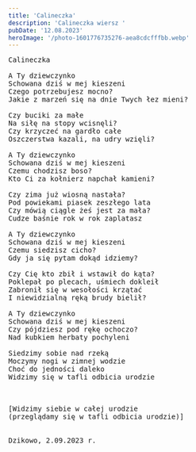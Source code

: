 ```yaml
---
title: 'Calineczka'
description: 'Calineczka wiersz '
pubDate: '12.08.2023'
heroImage: '/photo-1601776735276-aea8cdcfffbb.webp'
---
```

<pre>
Calineczka

A Ty dziewczynko           
Schowana dziś w mej kieszeni
Czego potrzebujesz mocno?
Jakie z marzeń się na dnie Twych łez mieni?

Czy buciki za małe 
Na siłę na stopy wcisnęli?
Czy krzyczeć na gardło całe
Oszczerstwa kazali, na udry wzięli?

A Ty dziewczynko 
Schowana dziś w mej kieszeni
Czemu chodzisz boso?
Kto Ci za kołnierz napchał kamieni?

Czy zima już wiosną nastała?
Pod powiekami piasek zeszłego lata
Czy mówią ciągle żeś jest za mała?
Cudze baśnie rok w rok zaplatasz

A Ty dziewczynko 
Schowana dziś w mej kieszeni
Czemu siedzisz cicho?
Gdy ja się pytam dokąd idziemy?

Czy Cię kto zbił i wstawił do kąta?
Poklepał po plecach, uśmiech dokleił
Zabronił się w wesołości krzątać
I niewidzialną ręką brudy bielił?

A Ty dziewczynko
Schowana dziś w mej kieszeni
Czy pójdziesz pod rękę ochoczo?
Nad kubkiem herbaty pochyleni

Siedzimy sobie nad rzeką
Moczymy nogi w zimnej wodzie
Choć do jedności daleko
Widzimy się w tafli odbicia urodzie



[Widzimy siebie w całej urodzie
(przeglądamy się w tafli odbicia urodzie)] 


Dzikowo, 2.09.2023 r.

</pre>
